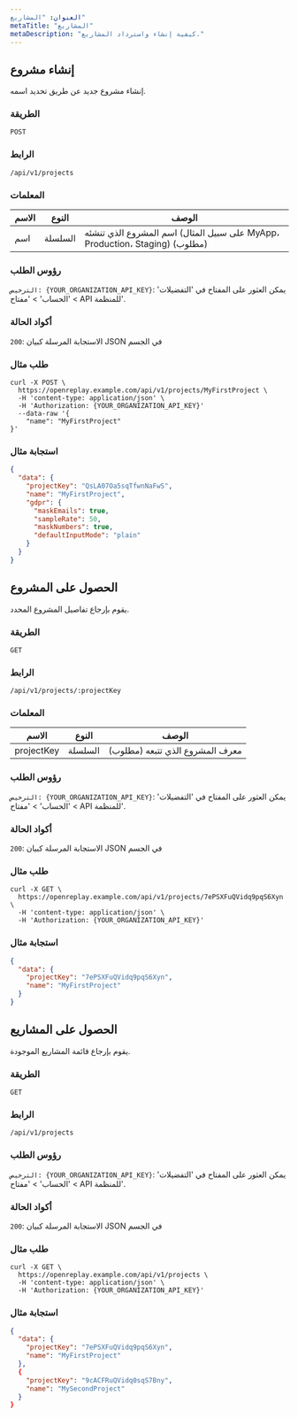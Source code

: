 ```yaml
---
العنوان: "المشاريع"
metaTitle: "المشاريع"
metaDescription: "كيفية إنشاء واسترداد المشاريع."
---
```


## إنشاء مشروع

إنشاء مشروع جديد عن طريق تحديد اسمه.

### الطريقة
`POST`

### الرابط
`/api/v1/projects`

### المعلمات

| الاسم | النوع | الوصف |
|----------|-------------|-------------|
| اسم | السلسلة | اسم المشروع الذي تنشئه (على سبيل المثال MyApp، Production، Staging) (مطلوب) |

### رؤوس الطلب

`الترخيص: {YOUR_ORGANIZATION_API_KEY}`: يمكن العثور على المفتاح في 'التفضيلات' > 'الحساب' > 'مفتاح API للمنظمة'.

### أكواد الحالة

`200`: الاستجابة المرسلة كبيان JSON في الجسم

### طلب مثال


```shell
curl -X POST \
  https://openreplay.example.com/api/v1/projects/MyFirstProject \
  -H 'content-type: application/json' \
  -H 'Authorization: {YOUR_ORGANIZATION_API_KEY}'
  --data-raw '{
    "name": "MyFirstProject"
}'
```


### استجابة مثال


```json
{
  "data": {
    "projectKey": "QsLA07Oa5sqTfwnNaFwS",
    "name": "MyFirstProject",
    "gdpr": {
      "maskEmails": true,
      "sampleRate": 50,
      "maskNumbers": true,
      "defaultInputMode": "plain"
    }
  }
}
```


## الحصول على المشروع

يقوم بإرجاع تفاصيل المشروع المحدد.

### الطريقة
`GET`

### الرابط
`/api/v1/projects/:projectKey`

### المعلمات

| الاسم | النوع | الوصف |
|----------|-------------|-------------|
| projectKey | السلسلة | معرف المشروع الذي تتبعه (مطلوب) |

### رؤوس الطلب

`الترخيص: {YOUR_ORGANIZATION_API_KEY}`: يمكن العثور على المفتاح في 'التفضيلات' > 'الحساب' > 'مفتاح API للمنظمة'.

### أكواد الحالة

`200`: الاستجابة المرسلة كبيان JSON في الجسم

### طلب مثال


```shell
curl -X GET \
  https://openreplay.example.com/api/v1/projects/7ePSXFuQVidq9pqS6Xyn \
  -H 'content-type: application/json' \
  -H 'Authorization: {YOUR_ORGANIZATION_API_KEY}'
```


### استجابة مثال


```json
{
  "data": {
    "projectKey": "7ePSXFuQVidq9pqS6Xyn",
    "name": "MyFirstProject"
  }
}
```


## الحصول على المشاريع

يقوم بإرجاع قائمة المشاريع الموجودة.

### الطريقة
`GET`

### الرابط
`/api/v1/projects`

### رؤوس الطلب

`الترخيص: {YOUR_ORGANIZATION_API_KEY}`: يمكن العثور على المفتاح في 'التفضيلات' > 'الحساب' > 'مفتاح API للمنظمة'.

### أكواد الحالة

`200`: الاستجابة المرسلة كبيان JSON في الجسم

### طلب مثال


```shell
curl -X GET \
  https://openreplay.example.com/api/v1/projects \
  -H 'content-type: application/json' \
  -H 'Authorization: {YOUR_ORGANIZATION_API_KEY}'
```


### استجابة مثال


```json
{
  "data": {
    "projectKey": "7ePSXFuQVidq9pqS6Xyn",
    "name": "MyFirstProject"
  },
  {
    "projectKey": "9cACFRuQVidq0sqS7Bny",
    "name": "MySecondProject"
  }
}
```

